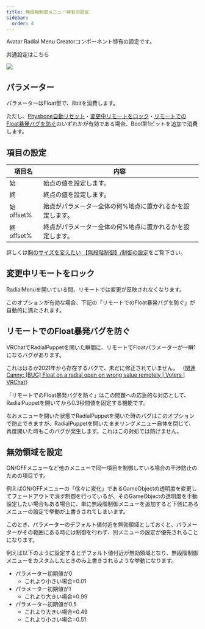 ```yaml
---
title: 無段階制御メニュー特有の設定
sidebar:
  order: 4
---
```



Avatar Radial Menu Creatorコンポーネント特有の設定です。

共通設定はこちら

<LinkCard title="コンポーネントの共通設定" href="/references/base/" description="全てのメニュータイプで共通の事項です。" />

![](../../../assets/imgs/amc-component-radial.png)

## パラメーター

パラメーターはFloat型で、8bitを消費します。

ただし、[Physbone自動リセット](/usecases/components/#physbone自動リセット)・[変更中リモートをロック](#変更中リモートをロック)・[リモートでのFloat暴発バグを防ぐ](#リモートでのfloat暴発バグを防ぐ)のいずれかが有効である場合、Bool型1ビットを追加で消費します。

## 項目の設定

| 項目名 | 内容 |
| ----- | ---- |
| 始 | 始点の値を設定します。 |
| 終 | 終点の値を設定します。 |
| 始offset% | 始点がパラメーター全体の何%地点に置かれるかを設定します。 |
| 終offset% | 終点がパラメーター全体の何%地点に置かれるかを設定します。 |

詳しくは[胸のサイズを変えたい 【無段階制御】/制御の設定](/guides/radial/#制御の設定)をご覧下さい。

## 変更中リモートをロック

RadialMenuを開いている間、リモートでは変更が反映されなくなります。

このオプションが有効な場合、下記の「リモートでのFloat暴発バグを防ぐ」が自動的に満たされます。

## リモートでのFloat暴発バグを防ぐ

VRChatでRadialPuppetを開いた瞬間に、リモートでFloatパラメーターが一瞬1になるバグがあります。

これははるか2021年から存在するバグで、未だに修正されていません。
（[関連Canny: [BUG] Float on a radial open on wrong value remotely | Voters | VRChat](https://feedback.vrchat.com/avatar-30/p/bug-float-on-a-radial-open-on-wrong-value-remotely)）

「リモートでのFloat暴発バグを防ぐ」はこの問題への応急的な対応として、RadialPuppetを開いてから0.3秒間値を固定する機能です。

なおメニューを開いた状態でRadialPuppetを開いた時のバグはこのオプションで防止できますが、RadialPuppetを開いたままリングメニュー自体を閉じて、再度開いた時もこのバグが発生します。これはこの対処では防げません。

## 無効領域を設定

ON/OFFメニューなど他のメニューで同一項目を制御している場合の干渉防止のための項目です。

例えばON/OFFメニューの「徐々に変化」であるGameObjectの透明度を変更してフェードアウトで消す制御を行っているが、そのGameObjectの透明度を手動設定したい場合もある場合に、単に無段階制御メニューを追加すると下側にあるメニューの設定で挙動が上書きされてしまいます。

このとき、パラメーターのデフォルト値付近を無効領域としておくと、パラメーターがその範囲にある時には制御を行わず、別メニューの設定が優先されることになります。

例えば以下のように設定するとデフォルト値付近が無効領域となり、無段階制御メニューをカスタムしたときのみ上書きされるような挙動になります。

- パラメーター初期値が0
  - これより小さい場合=0.01
- パラメーター初期値が1
  - これより大きい場合=0.99
- パラメーター初期値が0.5
  - これより大きい場合=0.49
  - これより小さい場合=0.51

